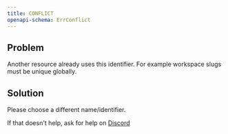 ```yaml
---
title: CONFLICT
openapi-schema: ErrConflict
---
```


## Problem

Another resource already uses this identifier. For example workspace slugs must be unique globally.

## Solution

Please choose a different name/identifier.

If that doesn't help, ask for help on [Discord](https://unprice.dev/discord)
